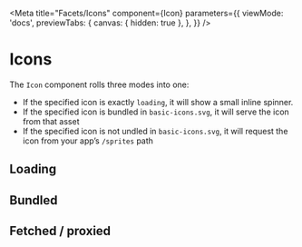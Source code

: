 

<Meta
  title="Facets/Icons"
  component={Icon}
  parameters={{
    viewMode: 'docs',
    previewTabs: {
      canvas: { hidden: true },
    },
  }}
/>

# Icons

The `Icon` component rolls three modes into one:

- If the specified icon is exactly `loading`, it will show a small
  inline spinner.
- If the specified icon is bundled in `basic-icons.svg`, it will serve the icon
  from that asset
- If the specified icon is not undled in `basic-icons.svg`, it will request the
  icon from your app’s `/sprites` path

## Loading

<Canvas>
  <Story name="Loading">
    <View
      iconSpriteUrl={storybookIconSpriteUrl}
      main={
        seed(1234) || {
          title: '',
          blocks: [
            {
              paragraph: [
                { text: fake('{{lorem.sentence}} ') },
                { icon: 'loading' },
                { text: fake(' {{lorem.sentence}}') },
              ],
            },
          ],
        }
      }
    />
  </Story>
</Canvas>

## Bundled

<Canvas>
  <Story name="Bundled">
    <View
      iconSpriteUrl={storybookIconSpriteUrl}
      main={
        seed(1234) || {
          title: '',
          blocks: [
            {
              paragraph: [
                { text: fake('{{lorem.sentence}} ') },
                { icon: 'globe' },
                { text: fake(' {{lorem.sentence}}') },
              ],
            },
          ],
        }
      }
    />
  </Story>
</Canvas>

## Fetched / proxied

<Canvas>
  <Story name="Fetched / proxied">
    <View
      iconSpriteUrl={storybookIconSpriteUrl}
      main={
        seed(1234) || {
          title: '',
          blocks: [
            {
              paragraph: [
                { text: fake('{{lorem.sentence}} ') },
                { icon: 'book_globe', size: 24 },
                { text: fake(' {{lorem.sentence}}') },
              ],
            },
          ],
        }
      }
    />
  </Story>
</Canvas>
